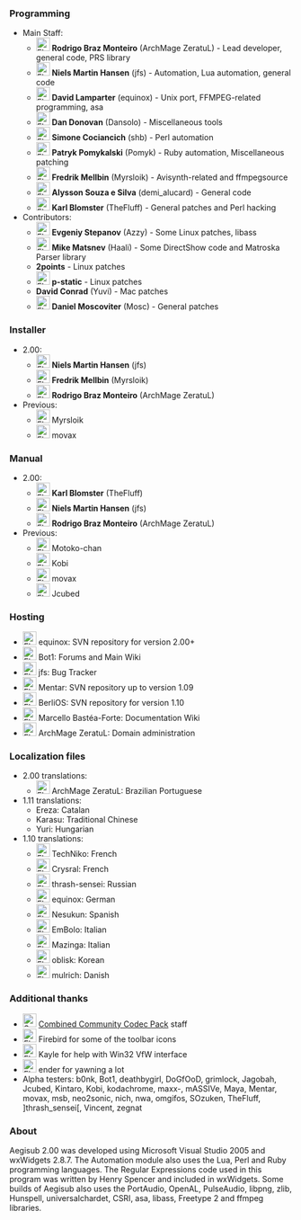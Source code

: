{{todo|Make sure that nobody is missing from the list - if you are or can think of someone, please let us know.}}

===Programming===
*Main Staff:
**[[Image:Flag_of_Brazil.gif|24px]] '''Rodrigo Braz Monteiro''' (ArchMage ZeratuL) - Lead developer, general code, PRS library
**[[Image:Flag_of_Denmark.gif|24px]] '''Niels Martin Hansen''' (jfs) - Automation, Lua automation, general code
**[[Image:Flag_of_Germany.gif|24px]] '''David Lamparter''' (equinox) - Unix port, FFMPEG-related programming, asa
**[[Image:Flag_of_United-States.gif|24px]] '''Dan Donovan''' (Dansolo) - Miscellaneous tools
**[[Image:Flag_of_Italy.gif|24px]] '''Simone Cociancich''' (shb) - Perl automation
**[[Image:Flag_of_Poland.gif|24px]] '''Patryk Pomykalski''' (Pomyk) - Ruby automation, Miscellaneous patching
**[[Image:Flag_of_Sweden.gif|24px]] '''Fredrik Mellbin''' (Myrsloik) - Avisynth-related and ffmpegsource
**[[Image:Flag_of_Brazil.gif|24px]] '''Alysson Souza e Silva''' (demi_alucard) - General code
**[[Image:Flag_of_Sweden.gif|24px]] '''Karl Blomster''' (TheFluff) - General patches and Perl hacking
*Contributors:
**[[Image:Flag_of_Russia.gif|24px]] '''Evgeniy Stepanov''' (Azzy) - Some Linux patches, libass
**[[Image:Flag_of_Russia.gif|24px]] '''Mike Matsnev''' (Haali) - Some DirectShow code and Matroska Parser library
**'''2points''' - Linux patches
**[[Image:Flag_of_United-States.gif|24px]] '''p-static''' - Linux patches
**'''David Conrad''' (Yuvi) - Mac patches
**[[Image:Flag_of_Netherlands.gif|24px]] '''Daniel Moscoviter''' (Mosc) - General patches

===Installer===
*2.00:
**[[Image:Flag_of_Denmark.gif|24px]] '''Niels Martin Hansen''' (jfs)
**[[Image:Flag_of_Sweden.gif|24px]] '''Fredrik Mellbin''' (Myrsloik)
**[[Image:Flag_of_Brazil.gif|24px]] '''Rodrigo Braz Monteiro''' (ArchMage ZeratuL)
*Previous:
**[[Image:Flag_of_Sweden.gif|24px]] Myrsloik
**[[Image:Flag_of_United-States.gif|24px]] movax

===Manual===
*2.00:
**[[Image:Flag_of_Sweden.gif|24px]] '''Karl Blomster''' (TheFluff)
**[[Image:Flag_of_Denmark.gif|24px]] '''Niels Martin Hansen''' (jfs)
**[[Image:Flag_of_Brazil.gif|24px]] '''Rodrigo Braz Monteiro''' (ArchMage ZeratuL)
*Previous:
**[[Image:Flag_of_United-States.gif|24px]] Motoko-chan
**[[Image:Flag_of_Slovenia.gif|24px]] Kobi
**[[Image:Flag_of_United-States.gif|24px]] movax
**[[Image:Flag_of_United-States.gif|24px]] Jcubed

===Hosting===
*[[Image:Flag_of_Germany.gif|24px]] equinox: SVN repository for version 2.00+
*[[Image:Flag_of_Denmark.gif|24px]] Bot1: Forums and Main Wiki
*[[Image:Flag_of_Denmark.gif|24px]] jfs: Bug Tracker
*[[Image:Flag_of_Germany.gif|24px]] Mentar: SVN repository up to version 1.09
*[[Image:Flag_of_Germany.gif|24px]] BerliOS: SVN repository for version 1.10
*[[Image:Flag_of_United-States.gif|24px]] Marcello Bastéa-Forte: Documentation Wiki
*[[Image:Flag_of_Brazil.gif|24px]] ArchMage ZeratuL: Domain administration

===Localization files===
{{todo|This is outdated}}
*2.00 translations:
**[[Image:Flag_of_Brazil.gif|24px]] ArchMage ZeratuL: Brazilian Portuguese
*1.11 translations:
**Ereza: Catalan
**Karasu: Traditional Chinese
**Yuri: Hungarian
*1.10 translations:
**[[Image:Flag_of_Canada.gif|24px]] TechNiko: French
**[[Image:Flag_of_France.gif|24px]] Crysral: French
**[[Image:Flag_of_Russia.gif|24px]] thrash-sensei: Russian
**[[Image:Flag_of_Germany.gif|24px]] equinox: German
**[[Image:Flag_of_Spain.gif|24px]] Nesukun: Spanish
**[[Image:Flag_of_Italy.gif|24px]] EmBolo: Italian
**[[Image:Flag_of_Italy.gif|24px]] Mazinga: Italian
**[[Image:Flag_of_Korea.gif|24px]] oblisk: Korean
**[[Image:Flag_of_Denmark.gif|24px]] mulrich: Danish

===Additional thanks===
*[[Image:Soviet_flag.gif|24px]] [http://www.cccp-project.net Combined Community Codec Pack] staff
*[[Image:Flag_of_United-States.gif|24px]] Firebird for some of the toolbar icons
*[[Image:Flag_of_United-States.gif|24px]] Kayle for help with Win32 VfW interface
*[[Image:Flag_of_Slovenia.gif|24px]] ender for yawning a lot
*Alpha testers: b0nk, Bot1, deathbygirl, DoGfOoD, grimlock, Jagobah, Jcubed, Kintaro, Kobi, kodachrome, maxx-, mASSIVe, Maya, Mentar, movax, msb, neo2sonic, nich, nwa, omgifos, SOzuken, TheFluff, ]thrash_sensei[, Vincent, zegnat

===About===
Aegisub 2.00 was developed using Microsoft Visual Studio 2005 and wxWidgets 2.8.7. The Automation module also uses the Lua, Perl and Ruby programming languages. The Regular Expressions code used in this program was written by Henry Spencer and included in wxWidgets. Some builds of Aegisub also uses the PortAudio, OpenAL, PulseAudio, libpng, zlib, Hunspell, universalchardet, CSRI, asa, libass, Freetype 2 and ffmpeg libraries.
